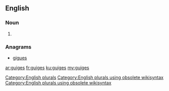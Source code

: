 ==English==

===Noun===
{{head|en}}

# {{plural of|guige}}

===Anagrams===
* [[gigues#English|gigues]]

[[Category:English plurals]][[Category:English plurals using obsolete wikisyntax]][[Category:English plurals using obsolete wikisyntax]]

[[ar:guiges]]
[[fr:guiges]]
[[ku:guiges]]
[[my:guiges]]